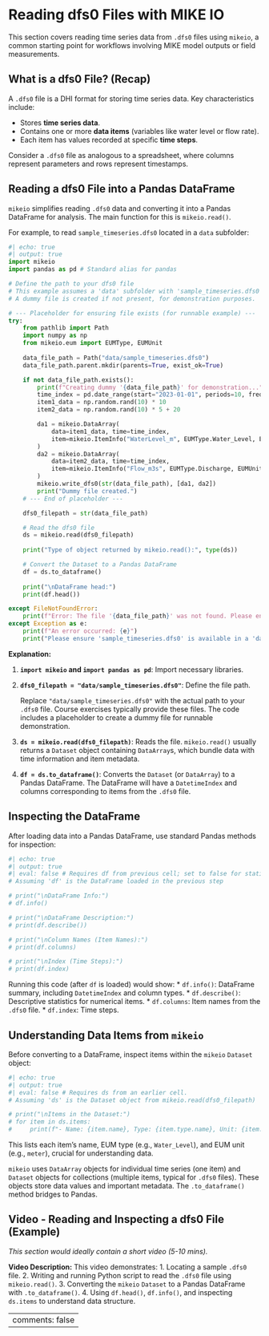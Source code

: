 # Reading dfs0 Files with MIKE IO

This section covers reading time series data from `.dfs0` files using `mikeio`, a common starting point for workflows involving MIKE model outputs or field measurements.

## What is a dfs0 File? (Recap)

A `.dfs0` file is a DHI format for storing time series data. Key characteristics include:

*   Stores **time series data**.
*   Contains one or more **data items** (variables like water level or flow rate).
*   Each item has values recorded at specific **time steps**.

Consider a `.dfs0` file as analogous to a spreadsheet, where columns represent parameters and rows represent timestamps.

## Reading a dfs0 File into a Pandas DataFrame

`mikeio` simplifies reading `.dfs0` data and converting it into a Pandas DataFrame for analysis. The main function for this is `mikeio.read()`.

For example, to read `sample_timeseries.dfs0` located in a `data` subfolder:

```python
#| echo: true
#| output: true
import mikeio
import pandas as pd # Standard alias for pandas

# Define the path to your dfs0 file
# This example assumes a 'data' subfolder with 'sample_timeseries.dfs0'
# A dummy file is created if not present, for demonstration purposes.

# --- Placeholder for ensuring file exists (for runnable example) ---
try:
    from pathlib import Path
    import numpy as np
    from mikeio.eum import EUMType, EUMUnit
    
    data_file_path = Path("data/sample_timeseries.dfs0")
    data_file_path.parent.mkdir(parents=True, exist_ok=True)

    if not data_file_path.exists():
        print(f"Creating dummy '{data_file_path}' for demonstration...")
        time_index = pd.date_range(start="2023-01-01", periods=10, freq="H")
        item1_data = np.random.rand(10) * 10
        item2_data = np.random.rand(10) * 5 + 20

        da1 = mikeio.DataArray(
            data=item1_data, time=time_index, 
            item=mikeio.ItemInfo("WaterLevel_m", EUMType.Water_Level, EUMUnit.meter)
        )
        da2 = mikeio.DataArray(
            data=item2_data, time=time_index, 
            item=mikeio.ItemInfo("Flow_m3s", EUMType.Discharge, EUMUnit.cubic_meter_per_second)
        )
        mikeio.write_dfs0(str(data_file_path), [da1, da2])
        print("Dummy file created.")
    # --- End of placeholder ---

    dfs0_filepath = str(data_file_path)

    # Read the dfs0 file
    ds = mikeio.read(dfs0_filepath) 
    
    print("Type of object returned by mikeio.read():", type(ds))

    # Convert the Dataset to a Pandas DataFrame
    df = ds.to_dataframe()
    
    print("\nDataFrame head:")
    print(df.head())

except FileNotFoundError:
    print(f"Error: The file '{data_file_path}' was not found. Please ensure it's in the correct location.")
except Exception as e:
    print(f"An error occurred: {e}")
    print("Please ensure 'sample_timeseries.dfs0' is available in a 'data' subfolder, or check the dummy file creation.")
```

**Explanation:**

1.  **`import mikeio` and `import pandas as pd`**: Import necessary libraries.
2.  **`dfs0_filepath = "data/sample_timeseries.dfs0"`**: Define the file path.

    ::: {.callout-note}
    Replace `"data/sample_timeseries.dfs0"` with the actual path to your `.dfs0` file. Course exercises typically provide these files. The code includes a placeholder to create a dummy file for runnable demonstration.
    :::
3.  **`ds = mikeio.read(dfs0_filepath)`**: Reads the file. `mikeio.read()` usually returns a `Dataset` object containing `DataArray`s, which bundle data with time information and item metadata.
4.  **`df = ds.to_dataframe()`**: Converts the `Dataset` (or `DataArray`) to a Pandas DataFrame. The DataFrame will have a `DatetimeIndex` and columns corresponding to items from the `.dfs0` file.

## Inspecting the DataFrame

After loading data into a Pandas DataFrame, use standard Pandas methods for inspection:

```python
#| echo: true
#| output: true
#| eval: false # Requires df from previous cell; set to false for static doc.
# Assuming 'df' is the DataFrame loaded in the previous step

# print("\nDataFrame Info:")
# df.info()

# print("\nDataFrame Description:")
# print(df.describe())

# print("\nColumn Names (Item Names):")
# print(df.columns)

# print("\nIndex (Time Steps):")
# print(df.index)
```

Running this code (after `df` is loaded) would show:
*   `df.info()`: DataFrame summary, including `DatetimeIndex` and column types.
*   `df.describe()`: Descriptive statistics for numerical items.
*   `df.columns`: Item names from the `.dfs0` file.
*   `df.index`: Time steps.

## Understanding Data Items from `mikeio`

Before converting to a DataFrame, inspect items within the `mikeio` `Dataset` object:

```python
#| echo: true
#| output: true
#| eval: false # Requires ds from an earlier cell.
# Assuming 'ds' is the Dataset object from mikeio.read(dfs0_filepath)

# print("\nItems in the Dataset:")
# for item in ds.items:
#     print(f"- Name: {item.name}, Type: {item.type.name}, Unit: {item.unit.name}")
```

This lists each item's name, EUM type (e.g., `Water_Level`), and EUM unit (e.g., `meter`), crucial for understanding data.

::: {.callout-note title="DataArray and Dataset Objects"}
`mikeio` uses `DataArray` objects for individual time series (one item) and `Dataset` objects for collections (multiple items, typical for `.dfs0` files). These objects store data values and important metadata. The `.to_dataframe()` method bridges to Pandas.
:::

## Video - Reading and Inspecting a dfs0 File (Example)

*This section would ideally contain a short video (5-10 mins).*

**Video Description:** This video demonstrates:
1.  Locating a sample `.dfs0` file.
2.  Writing and running Python script to read the `.dfs0` file using `mikeio.read()`.
3.  Converting the `mikeio` `Dataset` to a Pandas DataFrame with `.to_dataframe()`.
4.  Using `df.head()`, `df.info()`, and inspecting `ds.items` to understand data structure.

---
comments: false
---
